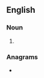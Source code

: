 {{also|fullback|full back}}
==English==

===Noun===
{{en-noun|head=[[full]]-[[back]]}}

# {{alt form|en|fullback}}

===Anagrams===
* {{anagrams|en|a=abcfkllu|fuckball}}